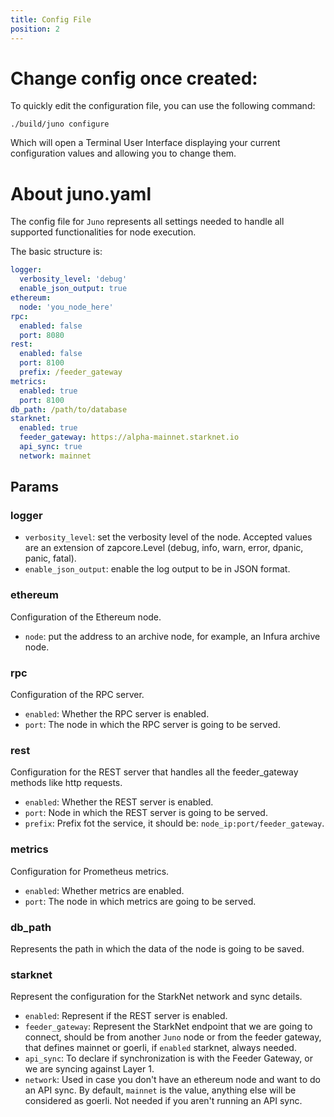 ```yaml
---
title: Config File
position: 2
---
```


# Change config once created:

To quickly edit the configuration file, you can use the following command:

```
./build/juno configure
```

Which will open a Terminal User Interface displaying your current configuration values and allowing you to change them.

# About juno.yaml

The config file for `Juno` represents all settings needed to handle all supported functionalities for
node execution.

The basic structure is:

```yaml
logger:
  verbosity_level: 'debug'
  enable_json_output: true
ethereum:
  node: 'you_node_here'
rpc:
  enabled: false
  port: 8080
rest:
  enabled: false
  port: 8100
  prefix: /feeder_gateway
metrics:
  enabled: true
  port: 8100
db_path: /path/to/database
starknet:
  enabled: true
  feeder_gateway: https://alpha-mainnet.starknet.io
  api_sync: true
  network: mainnet
```

## Params

### logger

- `verbosity_level`: set the verbosity level of the node. Accepted values are an extension of zapcore.Level (debug, info, warn, error, dpanic, panic, fatal).
- `enable_json_output`: enable the log output to be in JSON format.

### ethereum

Configuration of the Ethereum node.

- `node`: put the address to an archive node, for example, an Infura archive node.

### rpc

Configuration of the RPC server.

- `enabled`: Whether the RPC server is enabled.
- `port`: The node in which the RPC server is going to be served.

### rest

Configuration for the REST server that handles all the feeder_gateway methods like http requests.

- `enabled`: Whether the REST server is enabled.
- `port`: Node in which the REST server is going to be served.
- `prefix`: Prefix fot the service, it should be: `node_ip:port/feeder_gateway`.

### metrics

Configuration for Prometheus metrics.

- `enabled`: Whether metrics are enabled.
- `port`: The node in which metrics are going to be served.

### db_path

Represents the path in which the data of the node is going to be saved.

### starknet

Represent the configuration for the StarkNet network and sync details.

- `enabled`: Represent if the REST server is enabled.
- `feeder_gateway`: Represent the StarkNet endpoint that we are going to connect, should be from another `Juno` node or
  from the feeder gateway, that defines mainnet or goerli, if `enabled` starknet, always needed.
- `api_sync`: To declare if synchronization is with the Feeder Gateway, or we are syncing against Layer 1.
- `network`: Used in case you don't have an ethereum node and want to do an API sync. By default, `mainnet` is the
  value, anything else will be considered as goerli. Not needed if you aren't running an API sync.
